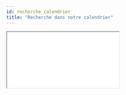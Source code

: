 ```yaml
---
id: recherche_calendrier
title: "Recherche dans notre calendrier"
---
```


<div style={{"width": "100%", "height": "80vh"}}>
  <iframe
    src="/calendar.html"
    style={{"border": "none", "width": "100%", "height": "100%"}}
    allowFullScreen
  />
</div>